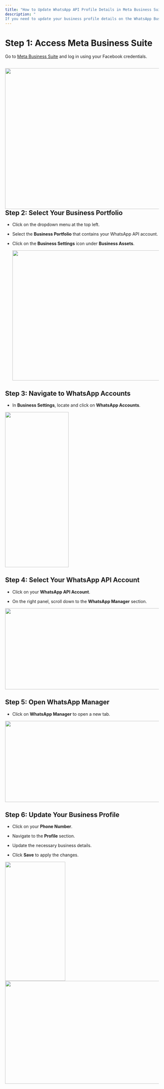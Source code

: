 ```yaml
---
title: "How to Update WhatsApp API Profile Details in Meta Business Suite"
description: "
If you need to update your business profile details on the WhatsApp Business API, follow these step-by-step instructions.."
---
```


# **Step 1: Access Meta Business Suite**

Go to [Meta Business Suite](https://business.facebook.com/) and log in using your Facebook credentials.

## <img height="460" width="528" src="https://lh7-rt.googleusercontent.com/docsz/AD_4nXd3uXqA4wWqQ8ObVEdyhFCzKr0XYLyLU9nefeLZjXoTUFu45tOa1u2Q_QWs7Ft3ivEfnyfoaHqNhLFSylwM0SnBaYOfe_nchx3EQJ2M38B8bR6tLocxCzn4o-7DvuhUqf5jjxGVhA?key=DsO5aCYLViuTIwgTeDoWM9kW" />**Step 2: Select Your Business Portfolio**

* Click on the dropdown menu at the top left.

* Select the **Business Portfolio** that contains your WhatsApp API account.

* Click on the **Business Settings** icon under **Business Assets**.

  <img height="425" width="495" src="https://lh7-rt.googleusercontent.com/docsz/AD_4nXdEL80_Db93DI_PnLs-ut_quBTzFe7c1qN5dzp8jrMr5tfTqkD2mZExSDESL9Vo3cODzWEwEMDKm_FY9Ewld4bPraLrW8Wah0elF6gpok0HzX4oLE8qhnhKZVIvM6BFBhxQZW8yDA?key=DsO5aCYLViuTIwgTeDoWM9kW" />

## **Step 3: Navigate to WhatsApp Accounts**

* In **Business Settings**, locate and click on **WhatsApp Accounts**.

<img height="507" width="208" src="https://lh7-rt.googleusercontent.com/docsz/AD_4nXd_r9e2JvBsP7vqznwghhC64mokLma4ExX55WaeUjjmt-OFrBn7EuQfD6_SNvPFmKff3XIYM8GZxIEsXe4czVO6Ivgdev1yI4bXQ--gnu9tYoTZHRR0BLumxxbgtov492Glcocd?key=DsO5aCYLViuTIwgTeDoWM9kW" />

## **Step 4: Select Your WhatsApp API Account**

* Click on your **WhatsApp API Account**.

* On the right panel, scroll down to the **WhatsApp Manager** section.

<img height="265" width="602" src="https://lh7-rt.googleusercontent.com/docsz/AD_4nXcnf9pNxWWjifgO7qUV273N0QTMG0PjROH2HZMpt8jpBZdMIi1wsLH5UQdihyM8FntLHj3FjmRqHfoTfCjXf1y6nc2jzrPnCFJdNHz2e_RZpiFUTc6Z5G0hrkQIcZ0WGL6e1m25Cg?key=DsO5aCYLViuTIwgTeDoWM9kW" />

## **Step 5: Open WhatsApp Manager**

* Click on **WhatsApp Manager** to open a new tab.

<img height="265" width="602" src="https://lh7-rt.googleusercontent.com/docsz/AD_4nXcnf9pNxWWjifgO7qUV273N0QTMG0PjROH2HZMpt8jpBZdMIi1wsLH5UQdihyM8FntLHj3FjmRqHfoTfCjXf1y6nc2jzrPnCFJdNHz2e_RZpiFUTc6Z5G0hrkQIcZ0WGL6e1m25Cg?key=DsO5aCYLViuTIwgTeDoWM9kW" />

## **Step 6: Update Your Business Profile**

* Click on your **Phone Number**.

* Navigate to the **Profile** section.

* Update the necessary business details.

* Click **Save** to apply the changes.

<img height="389" width="197" src="https://lh7-rt.googleusercontent.com/docsz/AD_4nXfLuVm-QWe8bAZPpsrr4wtnWPFOw3ZgQ5hctR8DBqoJk-evdGipFaF8Pw0DuCjxB1RjLEIW3F6iEgoMgYe4uNfDWt0NqW5rF43EdcqMUtniW3iwPYNTGIgcTEv-LhQO0zEGdnX8?key=DsO5aCYLViuTIwgTeDoWM9kW" /><img height="336" width="555" src="https://lh7-rt.googleusercontent.com/docsz/AD_4nXdvE5amibS_DwrhsUQb8JJGcKLbXyWEM6sNAsmSUXOd66NKjV3TzUS4QIy4GCu9vxag1bAFnGoVKTXrLWkwj_jSqBNOtBR8NCtKswOaYyRgwvFlpgCBgfVN8t6-yu0okVKuVoIA?key=DsO5aCYLViuTIwgTeDoWM9kW" />